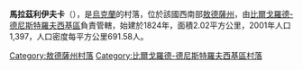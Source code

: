 {{coord|46|5|54|N|30|2|57|E|scale:30000|display=title}}

'''馬拉茲利伊夫卡'''（{{lang-uk|Маразліївка}}），是[[烏克蘭|烏克蘭]]的村落，位於該國西南部[[敖德薩州|敖德薩州]]，由[[比爾戈羅德-德尼斯特羅夫西基區|比爾戈羅德-德尼斯特羅夫西基區]]負責管轄，始建於1824年，面積2.02平方公里，2001年人口1,397，人口密度每平方公里691.58人。

{{DEFAULTSORT:Маразліївка}}
[[Category:敖德薩州村落|Category:敖德薩州村落]]
[[Category:比爾戈羅德-德尼斯特羅夫西基區村落|Category:比爾戈羅德-德尼斯特羅夫西基區村落]]


{{Odessa-geo-stub}}
